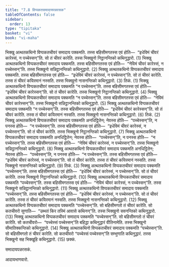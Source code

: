 ```yaml
---
title: "7.8 विप्पकतसमादायपन्नरसक"
tableOfContents: false
sidebar:
  order: 13
type: "tipitaka"
basket: "vi"
book: "vi-maha"
---
```



<DynamicBreadcrumb />

<Division number="317" book="vi-maha">

<Paragraph number="1450" book="vi-maha">
भिक्खु अत्थतकथिनो विप्पकतचीवरं समादाय पक्कमति. तस्स बहिसीमगतस्स एवं होति—  “इधेविमं चीवरं कारेस्सं, न पच्चेस्सन्”ति. सो तं चीवरं कारेति. तस्स भिक्खुनो निट्ठानन्तिको कथिनुद्धारो. (1)
</Paragraph>

<Paragraph number="1451" book="vi-maha">
भिक्खु अत्थतकथिनो विप्पकतचीवरं समादाय पक्कमति. तस्स बहिसीमगतस्स एवं होति—  “नेविमं चीवरं कारेस्सं, न पच्चेस्सन्”ति. तस्स भिक्खुनो सन्निट्ठानन्तिको कथिनुद्धारो. (2)
</Paragraph>

<Paragraph number="1452" book="vi-maha">
भिक्खु अत्थतकथिनो विप्पकतचीवरं समादाय पक्कमति. तस्स बहिसीमगतस्स एवं होति—  “इधेविमं चीवरं कारेस्सं, न पच्चेस्सन्”ति. सो तं चीवरं कारेति. तस्स तं चीवरं कयिरमानं नस्सति. तस्स भिक्खुनो नासनन्तिको कथिनुद्धारो. (3)

</Paragraph>
</Division>

<Paragraph number="1453" type="center" book="vi-maha">
तिकं. (1)


</Paragraph>

<Paragraph number="1454" book="vi-maha">
भिक्खु अत्थतकथिनो विप्पकतचीवरं समादाय पक्कमति “न पच्चेस्सन्”ति. तस्स बहिसीमगतस्स एवं होति—  “इधेविमं चीवरं कारेस्सन्”ति. सो तं चीवरं कारेति. तस्स भिक्खुनो निट्ठानन्तिको कथिनुद्धारो. (4)
</Paragraph>

<Paragraph number="1455" book="vi-maha">
भिक्खु अत्थतकथिनो विप्पकतचीवरं समादाय पक्कमति “न पच्चेस्सन्”ति. तस्स बहिसीमगतस्स एवं होति—  “नेविमं चीवरं कारेस्सन्”ति. तस्स भिक्खुनो सन्निट्ठानन्तिको कथिनुद्धारो. (5)
</Paragraph>

<Paragraph number="1456" book="vi-maha">
भिक्खु अत्थतकथिनो विप्पकतचीवरं समादाय पक्कमति “न पच्चेस्सन्”ति. तस्स बहिसीमगतस्स एवं होति—  “इधेविमं चीवरं कारेस्सन्”ति. सो तं चीवरं कारेति. तस्स तं चीवरं कयिरमानं नस्सति. तस्स भिक्खुनो नासनन्तिको कथिनुद्धारो. (6)

</Paragraph>

<Paragraph number="1457" type="center" book="vi-maha">
तिकं. (2)


</Paragraph>

<Paragraph number="1458" book="vi-maha">
भिक्खु अत्थतकथिनो विप्पकतचीवरं समादाय पक्कमति अनधिट्ठितेन; नेवस्स होति—  “पच्चेस्सन्”ति, न पनस्स होति—  “न पच्चेस्सन्”ति. तस्स बहिसीमगतस्स एवं होति—  “इधेविमं चीवरं कारेस्सं, न पच्चेस्सन्”ति. सो तं चीवरं कारेति. तस्स भिक्खुनो निट्ठानन्तिको कथिनुद्धारो. (7)
</Paragraph>

<Paragraph number="1459" book="vi-maha">
भिक्खु अत्थतकथिनो विप्पकतचीवरं समादाय पक्कमति अनधिट्ठितेन; नेवस्स होति—  “पच्चेस्सन्”ति, न पनस्स होति—  “न पच्चेस्सन्”ति. तस्स बहिसीमगतस्स एवं होति—  “नेविमं चीवरं कारेस्सं, न पच्चेस्सन्”ति. तस्स भिक्खुनो सन्निट्ठानन्तिको कथिनुद्धारो. (8)
</Paragraph>

<Paragraph number="1460" book="vi-maha">
भिक्खु अत्थतकथिनो विप्पकतचीवरं समादाय पक्कमति अनधिट्ठितेन; नेवस्स होति—  “पच्चेस्सन्”ति, न पनस्स होति—  “न पच्चेस्सन्”ति. तस्स बहिसीमगतस्स एवं होति—  “इधेविमं चीवरं कारेस्सं, न पच्चेस्सन्”ति. सो तं चीवरं कारेति. तस्स तं चीवरं कयिरमानं नस्सति. तस्स भिक्खुनो नासनन्तिको कथिनुद्धारो. (9)

</Paragraph>

<Paragraph number="1461" type="center" book="vi-maha">
तिकं. (3)


</Paragraph>

<Paragraph number="1462" book="vi-maha">
भिक्खु अत्थतकथिनो विप्पकतचीवरं समादाय पक्कमति “पच्चेस्सन्”ति. तस्स बहिसीमगतस्स एवं होति—  “इधेविमं चीवरं कारेस्सं, न पच्चेस्सन्”ति. सो तं चीवरं कारेति. तस्स भिक्खुनो निट्ठानन्तिको कथिनुद्धारो. (10)
</Paragraph>

<Paragraph number="1463" book="vi-maha">
भिक्खु अत्थतकथिनो विप्पकतचीवरं समादाय पक्कमति “पच्चेस्सन्”ति. तस्स बहिसीमगतस्स एवं होति—  “नेविमं चीवरं कारेस्सं, न पच्चेस्सन्”ति. तस्स भिक्खुनो सन्निट्ठानन्तिको कथिनुद्धारो. (11)
</Paragraph>

<Paragraph number="1464" book="vi-maha">
भिक्खु अत्थतकथिनो विप्पकतचीवरं समादाय पक्कमति “पच्चेस्सन्”ति. तस्स बहिसीमगतस्स एवं होति—  “इधेविमं चीवरं कारेस्सं, न पच्चेस्सन्”ति. सो तं चीवरं कारेति. तस्स तं चीवरं कयिरमानं नस्सति. तस्स भिक्खुनो नासनन्तिको कथिनुद्धारो. (12)
</Paragraph>

<Paragraph number="1465" book="vi-maha">
भिक्खु अत्थतकथिनो विप्पकतचीवरं समादाय पक्कमति “पच्चेस्सन्”ति. सो बहिसीमगतो तं चीवरं कारेति. सो कतचीवरो सुणाति—  “उब्भतं किर तस्मिं आवासे कथिनन्”ति. तस्स भिक्खुनो सवनन्तिको कथिनुद्धारो. (13)
</Paragraph>

<Paragraph number="1466" book="vi-maha">
भिक्खु अत्थतकथिनो विप्पकतचीवरं समादाय पक्कमति “पच्चेस्सन्”ति. सो बहिसीमगतो तं चीवरं कारेति. सो कतचीवरो—  “पच्चेस्सं पच्चेस्सन्”ति बहिद्धा कथिनुद्धारं वीतिनामेति. तस्स भिक्खुनो सीमातिक्कन्तिको कथिनुद्धारो. (14)
</Paragraph>

<Paragraph number="1467" book="vi-maha">
भिक्खु अत्थतकथिनो विप्पकतचीवरं समादाय पक्कमति “पच्चेस्सन्”ति. सो बहिसीमगतो तं चीवरं कारेति. सो कतचीवरो “पच्चेस्सं पच्चेस्सन्”ति सम्भुणाति कथिनुद्धारं. तस्स भिक्खुनो सह भिक्खूहि कथिनुद्धारो. (15)

</Paragraph>

<Paragraph number="1468" type="center" book="vi-maha">
छक्कं.

  
समादायपन्नरसकं.

  
आदायभाणवारो.
</Paragraph>